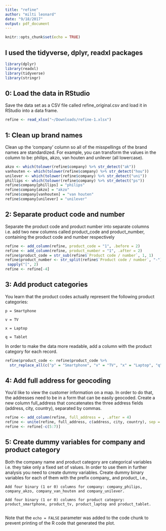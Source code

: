 ```yaml
---
title: "refine"
author: "milti leonard"
date: "9/18/2017"
output: pdf_document
---
```


```r
knitr::opts_chunk$set(echo = TRUE)
```
## I used the tidyverse, dplyr, readxl packages

```r
library(dplyr)
library(readxl)
library(tidyverse)
library(stringr)

```

## 0: Load the data in RStudio

Save the data set as a CSV file called refine_original.csv and load it in RStudio into a data frame.

```r
refine <- read_xlsx("~/Downloads/refine-1.xlsx")
```


## 1: Clean up brand names

Clean up the 'company' column so all of the misspellings of the brand names are standardized. For example, you can transform the values in the column to be: philips, akzo, van houten and unilever (all lowercase).

```r
akzo <- which(tolower(refine$company) %>% str_detect("ak"))
vanhouten <- which(tolower(refine$company) %>% str_detect("hou"))
unilever <- which(tolower(refine$company) %>% str_detect("uni"))
phillips <- which(tolower(refine$company) %>% str_detect("ps"))
refine$company[phillips] = "philips"
refine$company[akzo] = "akzo"
refine$company[vanhouten] = "van houten"
refine$company[unilever] = "unilever"
```

## 2: Separate product code and number

Separate the product code and product number into separate columns i.e. add two new columns called product_code and product_number, containing the product code and number respectively

```r
refine <- add_column(refine, product_code = "1", .before = 2)
refine <- add_column(refine, product_number = "1", .after = 2)
refine$product_code = str_sub(refine$`Product code / number`, 1, 1)
refine$product_number <- str_split(refine$`Product code / number`, "-") %>%
 sapply("[", 2)
refine <- refine[-4]

```

## 3: Add product categories

You learn that the product codes actually represent the following product categories:

    p = Smartphone

    v = TV

    x = Laptop

    q = Tablet

In order to make the data more readable, add a column with the product category for each record.

```r

refine$product_code <- refine$product_code %>%
  str_replace_all(c("p" = "Smartphone", "v" = "TV", "x" = "Laptop", "q" = "Tablet"))

```

## 4: Add full address for geocoding

You'd like to view the customer information on a map. In order to do that, the addresses need to be in a form that can be easily geocoded. Create a new column full_address that concatenates the three address fields (address, city, country), separated by commas.

```r

refine <- add_column(refine, full_address = , .after = 4)
refine <- unite(refine, full_address, c(address, city, country), sep = ", ", remove=FALSE)
refine <- refine[-c(5:7)]

```

## 5: Create dummy variables for company and product category

Both the company name and product category are categorical variables i.e. they take only a fixed set of values. In order to use them in further analysis you need to create dummy variables. Create dummy binary variables for each of them with the prefix company_ and product_ i.e.,

    Add four binary (1 or 0) columns for company: company_philips, company_akzo, company_van_houten and company_unilever.

    Add four binary (1 or 0) columns for product category: product_smartphone, product_tv, product_laptop and product_tablet.


```r

```

Note that the `echo = FALSE` parameter was added to the code chunk to prevent printing of the R code that generated the plot.
